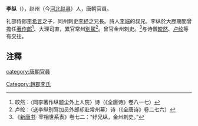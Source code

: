 {{expand|time=2015-10-30T00:30:00+00:00}}
'''李纵'''（{{bd|?||?|}}），赵州（今[[河北|河北]][[赵县|赵县]]）人，唐朝官員。

礼部侍郎[[李希言|李希言]]之子，同州刺史[[李紓|李紓]]之兄長。詩人[[李端|李端]]的叔兄。李纵於大歷期間曾擔任[[著作郎|著作郎]]<ref>皎然：〈同李著作纵题尘外上人院〉诗（《全唐诗》卷八一七）</ref>、大理司直，累官常州[[別駕|別駕]]<ref>卢纶：〈送李纵别驾加员外郎却赴常州幕〉诗（《全唐诗》卷二七六）</ref>。曾官金州刺史。<ref>《[[新唐书|新唐书]]· 宰相世系表》卷七二：“纾兄纵，金州刺史。”</ref>与诗僧[[皎然|皎然]]、[[卢纶|卢纶]]等有交往。

==注釋==
{{reflist}}
[[category:唐朝官員|category:唐朝官員]]
[[Category:趙郡李氏|Category:趙郡李氏]]